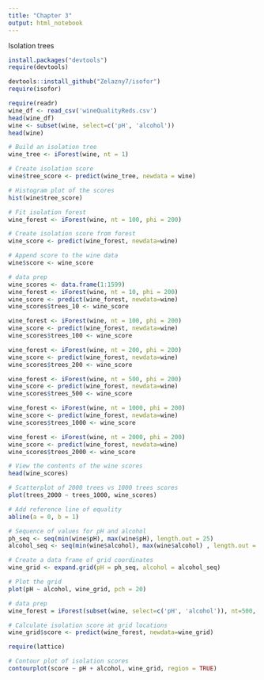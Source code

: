 ```yaml
---
title: "Chapter 3"
output: html_notebook
---
```


Isolation trees

```r
install.packages("devtools")
require(devtools)
```

```r
devtools::install_github("Zelazny7/isofor")
require(isofor)
```

```r
require(readr)
wine_df <- read_csv('wineQualityReds.csv')
head(wine_df)
wine <- subset(wine, select=c('pH', 'alcohol'))
head(wine)
```

```r
# Build an isolation tree 
wine_tree <- iForest(wine, nt = 1)

# Create isolation score
wine$tree_score <- predict(wine_tree, newdata = wine)

# Histogram plot of the scores
hist(wine$tree_score)
```

```r
# Fit isolation forest
wine_forest <- iForest(wine, nt = 100, phi = 200)

# Create isolation score from forest
wine_score <- predict(wine_forest, newdata=wine)

# Append score to the wine data
wine$score <- wine_score
```

```r
# data prep
wine_scores <- data.frame(1:1599)
wine_forest <- iForest(wine, nt = 10, phi = 200)
wine_score <- predict(wine_forest, newdata=wine)
wine_scores$trees_10 <- wine_score

wine_forest <- iForest(wine, nt = 100, phi = 200)
wine_score <- predict(wine_forest, newdata=wine)
wine_scores$trees_100 <- wine_score

wine_forest <- iForest(wine, nt = 200, phi = 200)
wine_score <- predict(wine_forest, newdata=wine)
wine_scores$trees_200 <- wine_score

wine_forest <- iForest(wine, nt = 500, phi = 200)
wine_score <- predict(wine_forest, newdata=wine)
wine_scores$trees_500 <- wine_score

wine_forest <- iForest(wine, nt = 1000, phi = 200)
wine_score <- predict(wine_forest, newdata=wine)
wine_scores$trees_1000 <- wine_score

wine_forest <- iForest(wine, nt = 2000, phi = 200)
wine_score <- predict(wine_forest, newdata=wine)
wine_scores$trees_2000 <- wine_score
```

```r
# View the contents of the wine scores
head(wine_scores)

# Scatterplot of 2000 trees vs 1000 trees scores
plot(trees_2000 ~ trees_1000, wine_scores)

# Add reference line of equality
abline(a = 0, b = 1)
```

```r
# Sequence of values for pH and alcohol
ph_seq <- seq(min(wine$pH), max(wine$pH), length.out = 25)
alcohol_seq <- seq(min(wine$alcohol), max(wine$alcohol) , length.out = 25)

# Create a data frame of grid coordinates
wine_grid <- expand.grid(pH = ph_seq, alcohol = alcohol_seq)

# Plot the grid
plot(pH ~ alcohol, wine_grid, pch = 20)
```

```r
# data prep
wine_forest = iForest(subset(wine, select=c('pH', 'alcohol')), nt=500, multicore=T)

# Calculate isolation score at grid locations
wine_grid$score <- predict(wine_forest, newdata=wine_grid)
```

```r
require(lattice)

# Contour plot of isolation scores
contourplot(score ~ pH + alcohol, wine_grid, region = TRUE)
```










